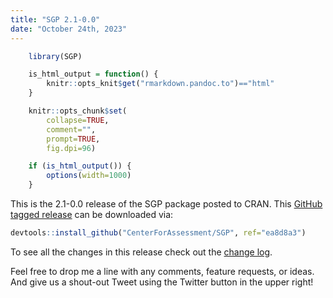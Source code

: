 ```yaml
---
title: "SGP 2.1-0.0"
date: "October 24th, 2023"
---
```


```r
    library(SGP)

    is_html_output = function() {
        knitr::opts_knit$get("rmarkdown.pandoc.to")=="html"
    }

    knitr::opts_chunk$set(
        collapse=TRUE,
        comment="",
        prompt=TRUE,
        fig.dpi=96)

    if (is_html_output()) {
        options(width=1000)
    }
```


This is the 2.1-0.0 release of the SGP package posted to CRAN. This [GitHub tagged release](https://github.com/CenterForAssessment/SGP/releases/tag/ea8d8a3)
can be downloaded via:

```r
devtools::install_github("CenterForAssessment/SGP", ref="ea8d8a3")
```

To see all the changes in this release check out the [change log](https://sgp.io/news/index.html#sgp-2-1-0-0).


Feel free to drop me a line with any comments, feature requests, or ideas. And give us a shout-out Tweet using the Twitter button in the upper right!
